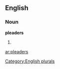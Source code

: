 
==English==

===Noun===
'''pleaders'''

# {{plural of|[[pleader]]}}

{{anagrams:en/adeelprs}}
[[Category:English plurals]]

[[ar:pleaders]]